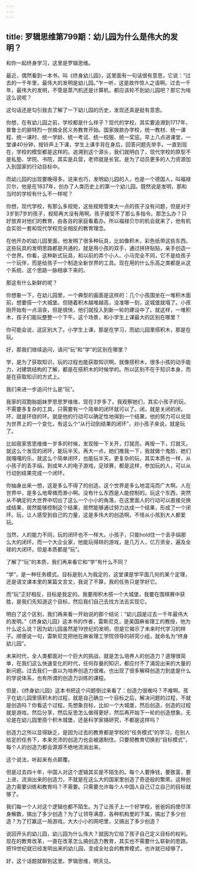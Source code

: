 ```yaml
---
---
---
```

title: 罗辑思维第799期：幼儿园为什么是伟大的发明？
---

和你一起终身学习，这里是罗辑思维。

最近，偶然看到一本书，叫《终身幼儿园》，这里面有一句话很有意思，它说：“过去的一千年里，最伟大的发明是幼儿园。”乍一听，这是故作惊人之语啊。过去一千年，最伟大的发明，不管是蒸汽机还是计算机，都应该轮不到幼儿园吧？那它为啥这么说呢？

这句话还是勾引我去了解了一下幼儿园的历史，发现还真是挺有意思。

你想，在有幼儿园之前，学校都是什么样子？现代的学校，其实要追溯到1717年，普鲁士的腓特烈一世搞全民义务教育开始。国家拨款办学校，统一教材、统一课程、统一课时、统一学龄、统一考试、统一校服、统一奖惩。早上八点进课堂，一堂课40分钟，按铃声上下课，学生上课手背在身后，回答问题先举手。一直到现在，学校的模型都是这样的。追溯到这个源头，我们就明白了，现代学校的原型不是私塾、学院、书院，其实是兵营，老师就是长官。是为了动员更多的人力资源加入到国家的行动目标中。

而幼儿园的出现要晚得多。说来也巧，发明幼儿园的人，也是一个德国人，叫福禄贝尔，他是在1837年，创办了人类历史上的第一个幼儿园。既然说是发明，那和当时的学校有什么不一样呢？

你想，现代学校，有那么多规矩，这些规矩管束大一点的孩子没有问题，但是对于3岁到7岁的孩子，规矩再大没有用啊。孩子接受不了那么多指令。那怎么办？只好放弃对他们的教育，由各自的家庭看着办。所以福禄贝尔的机会就来了，他有机会实验一套和现代学校完全相反的教育理念。

在他开办的幼儿园里面，他发明了很多种玩具，比如像积木，彩色纸带这些东西。这些玩具的发明思路都是共通的，就是用小孩的双手，通过拼拼贴贴，亲手创造一个世界。你看，这种新式玩具，和以前的弄个小人、小马完全不同，它不是给孩子一个玩伴，而是给孩子一个制造全新世界的工具。现在用的什么乐高之类都是从这个系统、这个思路一脉相承下来的。

那这有什么新鲜的呢？

你想象一下，在幼儿园里，一个典型的画面是这样的：几个小孩围坐在一堆积木面前，想要搭一个大城堡。但随着积木越堆越高，没准哪一刻，这城堡就塌了。小孩刚开始有一点沮丧，但是很快，他们就投入到新一轮的建设中了。就这样，一堆积木，孩子们能玩整整一个下午。这个场景，和小学生上课最大的区别在哪里？

你可能会说，这区别大了。小学生上课，那是在学习，而幼儿园里搭积木，那是在玩。

好，那我们继续追问，请问“玩”和“学”的区别在哪里？

学，是为了获取知识，玩的过程也能获取知识啊。就像搭积木，很多小孩的动手能力，对建筑结构的了解，都是在搭积木的时候学的。所以区别不在于知识本身，而是在获取知识的方式上。

我们来进一步追问什么是“玩”。

我家的双胞胎姐妹罗思思罗维维，现在3岁多了。我观察她们，其实小孩子的玩，不需要多复杂的工具，只需要有一个简单的闭环就可以了。闭，就是关闭的闭，环，就是环绕的环。就是他的行动可以确定性地得到一个结果，他的努力可以兑现为世界上的一个变化，有这么个“从行动到结果的闭环”，对小孩子来说，就是玩了。

比如我家思思维维一岁多的时候，发现按一下关开，灯就亮，再按一下，灯就灭。就这么个发现的闭环，能玩半天。再大一点，她们推我一下，我就做个鬼脸，她们就嘎嘎的乐，就这么个简单闭环，也能玩半天。更复杂的玩，其实本质也一样，从小孩子的丢手绢，到成年人的电子游戏，足球赛，都是这样，参加玩的人，可以从行动到结果完成一个闭环。

你抽身出来一想，这是多么不得了的创造。这个世界是多么地混沌而广大啊。人在世界中，是多么地卑微而渺小啊。没有什么东西是人能控制的。玩这个东西，突然从不确定的大世界中切出了这么一个小小的角落，在这里面人的行动可以直接兑换成结果，居然能够控制这个结果，居然能够通过努力达成一个结果，形成了一个闭环。玩，让人感受到自己的力量，这是多伟大的创造啊。不怪从小孩到大人都爱玩。

当然，人的能力不同，玩的闭环也不一样大。小孩子，只能hold住一个丢手绢那么大的闭环。而一个大企业家，他能玩得转的游戏，是几万人，亿万资金，遍及全球的大闭环。但是本质都是“玩”。

了解了“玩”的本质，我们再来看它和“学”有什么不同？

“学”，是一种任务模式。目标是别人为我定的，这堂课是学平面几何的某个定理，还是语文课本里的某篇文言文，我说了不算，我的任务只是学好它。

而“玩”正好相反，目标是我定的。我要用积木搭一个大城堡，我要在围棋赛中获胜，是我们先知道这个目标，然后我们自己去找方法去实现它。

明白了这个区别，我们再来看一开始说的那个结论：“幼儿园是过去一千年最伟大的发明。”《终身幼儿园》这本书的作者，雷斯尼克，是美国麻省理工的教授，他为什么这么说？因为幼儿园虽然是19世纪的发明，但是它揭示了未来时代学习的样子。顺便说一句，雷斯尼克把他在麻省理工学院领导的研究小组，就命名为“终身幼儿园”。

未来时代，全人类都面对一个巨大的挑战，就是怎么培养人的创造力？道理很简单，在我们这么快速变化的时代，任何存量的知识，都应付不了涌现出来的大量的新问题。过去我们一直以为培养创造力很难。也出现了很多解释创造力到底是什么的学说体系，也有所谓的创造力训练的课程。

但是，《终身幼儿园》这本书把这个问题倒过来看了：创造力很难吗？不难啊。孩子在幼儿园里搭积木的过程，就是自己确立一个目标之后，解决问题的过程，不就是创造吗？你看这个过程，先想象目标，比如一个大城堡，然后创造，创造的过程就是游戏，然后分享，然后反思怎么做得更好，然后再开始下一轮的创造想象。无论是在幼儿园里搭个积木城堡，还是科学家搞研究，不都是这样吗？

创造力之所以显得缺乏，是因为过去的教育都是学校的“任务模式”的学习，在别人给定的任务下，本来充沛的创造力也会被遏制住。只要把教育切换到“目标模式”，每个人的创造力都会源源不绝地流淌出来。

这个说法，听起来有点颠覆。

但是过去四十年，中国人对这个逻辑其实是不陌生的。每个人要挣钱，要致富，要上进，流淌出来的创造力，不就是在这么大的国家里创造了奇迹般的繁荣。这种创造力需要训练和教育吗？不需要。只需要允许每个人中国人自己订立自己的目标就够了。

我们每一个人对这个逻辑也都不陌生。为了让孩子上一个好学校，爸爸妈妈使尽浑身解数，搞出了多少创造？为了让领导满意，各种机构里的下属，搞出了多少创造？为了打赢这一局游戏，大大小小的网吧里，又搞出了多少创造？

说回开头的幼儿园，幼儿园为什么伟大？就因为它给了孩子自己定义目标的权利。现在的教育改革，一直在改革怎么搞创造力教育，其实也不需要什么崭新的思路。把19世纪就已经发明出来的幼儿园，变成全社会的教育模式，也许就已经够了。

好，这个话题就聊到这里。罗辑思维，明天见。